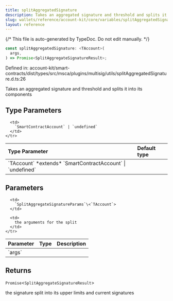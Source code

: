 ```yaml
---
title: splitAggregatedSignature
description: Takes an aggregated signature and threshold and splits it into its components
slug: wallets/reference/account-kit/core/variables/splitAggregatedSignature
layout: reference
---
```


{/* This file is auto-generated by TypeDoc. Do not edit manually. */}

```ts
const splitAggregatedSignature: <TAccount>(
  args,
) => Promise<SplitAggregateSignatureResult>;
```

Defined in: account-kit/smart-contracts/dist/types/src/msca/plugins/multisig/utils/splitAggregatedSignature.d.ts:26

Takes an aggregated signature and threshold and splits it into its components

## Type Parameters

<table>
  <thead>
    <tr>
      <th align="left">Type Parameter</th>
      <th align="left">Default type</th>
    </tr>
  </thead>

  <tbody>
    <tr>
      <td>
        `TAccount` *extends* `SmartContractAccount` | `undefined`
      </td>

      <td>
        `SmartContractAccount` | `undefined`
      </td>
    </tr>

  </tbody>
</table>

## Parameters

<table>
  <thead>
    <tr>
      <th align="left">Parameter</th>
      <th align="left">Type</th>
      <th align="left">Description</th>
    </tr>
  </thead>

  <tbody>
    <tr>
      <td>
        `args`
      </td>

      <td>
        `SplitAggregateSignatureParams`\<`TAccount`>
      </td>

      <td>
        the arguments for the split
      </td>
    </tr>

  </tbody>
</table>

## Returns

`Promise`\<`SplitAggregateSignatureResult`>

the signature split into its upper limits and current signatures
